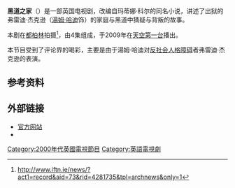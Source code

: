 {{Expand English|The Take (TV series)|tpercent=10}}
'''黑道之家'''（{{lang-en|The Take}}）是一部英国电视剧，改编自玛蒂娜·科尔的同名小说，讲述了出狱的弗雷迪·杰克逊（[[湯姆·哈迪|湯姆·哈迪]]饰）的家庭与黑道中猜疑与背叛的故事。

本剧在[[都柏林|都柏林]]拍摄<ref>http://www.iftn.ie/news/?act1=record&aid=73&rid=4281735&tpl=archnews&only=1</ref>，由4集组成，于2009年在[[天空第一台|天空第一台]]播出。

本节目受到了评论界的喝彩，主要是由于湯姆·哈迪对[[反社会人格障碍|反社会人格障碍]]者弗雷迪·杰克逊的表演。

==参考资料==
<references/>
==外部链接==
* [http://sky1.sky.com/the-take-about-the-show 官方网站]{{Wayback|url=http://sky1.sky.com/the-take-about-the-show |date=20130314191852 }}
* {{Watch in Mainland China|搜狐视频|url=http://tv.sohu.com/s2012/thetake/}}

{{DEFAULTSORT:The Take (TV series)}}
[[Category:2000年代英國電視節目|Category:2000年代英國電視節目]]
[[Category:英語電視劇|Category:英語電視劇]]